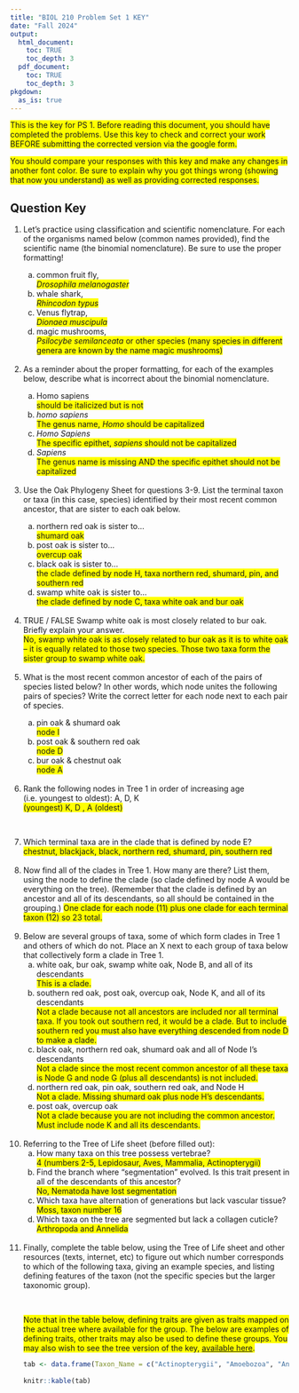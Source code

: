 ```yaml
---
title: "BIOL 210 Problem Set 1 KEY"
date: "Fall 2024"
output: 
  html_document:
    toc: TRUE
    toc_depth: 3
  pdf_document:
    toc: TRUE
    toc_depth: 3
pkgdown:
  as_is: true
---
```


<text style="background-color:yellow">This is the key for PS 1. Before reading this document, you should have completed the problems. Use this key to check and correct your work BEFORE submitting the corrected version via the google form.</text>

<text style="background-color:yellow">You should compare your responses with this key and make any changes in another font color. Be sure to explain why you got things wrong (showing that now you understand) as well as providing corrected responses.</text>

## Question Key
<ol>
<li> Let’s practice using classification and scientific nomenclature. For each of the organisms named below (common names provided), find the scientific name (the binomial nomenclature). Be sure to use the proper formatting!</li>
<ol type="a">
<li> common fruit fly, <br><text style="background-color:yellow"><i>Drosophila melanogaster</i></text></li>
<li> whale shark, <br><text style="background-color:yellow"><i>Rhincodon typus</i></text></li>
<li> Venus flytrap, <br><text style="background-color:yellow"><i>Dionaea muscipula</i></text></li>
<li> magic mushrooms,<br><text style="background-color:yellow"><i>Psilocybe semilanceata</i> or other species (many species in different genera are known by the name magic mushrooms)</text> </li>
</ol>
<br>
<li> As a reminder about the proper formatting, for each of the examples below, describe what is incorrect about the binomial nomenclature.</li>
<ol type="a">
<li> Homo sapiens  <br><text style="background-color:yellow">should be italicized but is not</text></li>
<li> *homo sapiens*  <br><text style="background-color:yellow">The genus name, <i>Homo</i> should be capitalized</text></li>
<li> *Homo Sapiens*  <br><text style="background-color:yellow">The specific epithet, <i>sapiens</i> should not be capitalized</text></li>
<li> *Sapiens* <br><text style="background-color:yellow">The genus name is missing AND the specific epithet should not be capitalized</text></li>
</ol>
<br>
<li>Use the Oak Phylogeny Sheet for questions 3-9. List the terminal taxon or taxa (in this case, species) identified by their most recent common ancestor, that are sister to each oak below.</li>
<ol type="a">
<li> northern red oak is sister to... <br><text style="background-color:yellow">shumard oak</text></li>
<li> post oak is sister to...<br><text style="background-color:yellow">overcup oak</text></li>
<li> black oak is sister to...<br><text style="background-color:yellow">the clade defined by node H, taxa northern red, shumard, pin, and southern red</text></li>
<li> swamp white oak is sister to...<br><text style="background-color:yellow">the clade defined by node C, taxa white oak and bur oak</text></li>
</ol>
<br>
<li>TRUE / FALSE Swamp white oak is most closely related to bur oak. Briefly explain your answer.<br><text style="background-color:yellow">No, swamp white oak is as closely related to bur oak as it is to white oak -- it is equally related to those two species. Those two taxa form the sister group to swamp white oak.</text></li>
<br>
<li>What is the most recent common ancestor of each of the pairs of species listed below? In other words, which node unites the following pairs of species? Write the correct letter for each node next to each pair of species.</li>
<ol type="a">
<li> pin oak & shumard oak  <br><text style="background-color:yellow">node I</text></li>
<li> post oak & southern red oak  <br><text style="background-color:yellow">node D</text></li> 
<li> bur oak & chestnut oak  <br><text style="background-color:yellow">node A</text></li>
</ol>
<br>
<li>Rank the following nodes in Tree 1 in order of increasing age (i.e. youngest to oldest): A, D, K  
<text style="background-color:yellow">(youngest) K, D , A (oldest)</text></li>
<br>

<li> Which terminal taxa are in the clade that is defined by node E?  <br><text style="background-color:yellow">chestnut, blackjack, black, northern red, shumard, pin, southern red</text></li>
<br>
<li> Now find all of the clades in Tree 1. How many are there? List them, using the node to define the clade (so clade defined by node A would be everything on the tree). (Remember that the clade is defined by an ancestor and all of its descendants, so all should be contained in the grouping.)
<text style="background-color:yellow">One clade for each node (11) plus one clade for each terminal taxon (12) so 23 total.</text></li>
<br>
<li> Below are several groups of taxa, some of which form clades in Tree 1 and others of which do not. Place an X next to each group of taxa below that collectively form a clade in Tree 1.
<ol type="a">
<li> white oak, bur oak, swamp white oak, Node B, and all of its descendants  <br><text style="background-color:yellow">This is a clade.</text></li>
<li> southern red oak, post oak, overcup oak, Node K, and all of its descendants  <br><text style="background-color:yellow">Not a clade because not all ancestors are included nor all terminal taxa. If you took out southern red, it would be a clade. But to include southern red you must also have everything descended from node D to make a clade.</text></li>
<li> black oak, northern red oak, shumard oak and all of Node I's descendants  <br><text style="background-color:yellow">Not a clade since the most recent common ancestor of all these taxa is Node G and node G (plus all descendants) is not included.</text></li>
<li> northern red oak, pin oak, southern red oak, and Node H  <br><text style="background-color:yellow">Not a clade. Missing shumard oak plus node H's descendants.</text></li>
<li> post oak, overcup oak  <br><text style="background-color:yellow">Not a clade because you are not including the common ancestor. Must include node K and all its descendants.</text></li>
</ol>
<br>
<li>Referring to the Tree of Life sheet (before filled out):
<ol type="a">
<li> How many taxa on this tree possess vertebrae?  <br><text style="background-color:yellow">4 (numbers 2-5, Lepidosaur, Aves, Mammalia, Actinopterygii)</text></li>
<li> Find the branch where “segmentation” evolved. Is this trait present in all of the descendants of this ancestor?  <br><text style="background-color:yellow">No, Nematoda have lost segmentation</text></li>
<li> Which taxa have alternation of generations but lack vascular tissue?  <br><text style="background-color:yellow">Moss, taxon number 16</text></li>
<li> Which taxa on the tree are segmented but lack a collagen cuticle?  <br><text style="background-color:yellow">Arthropoda and Annelida</text></li>
</ol>
<br>
<li>Finally, complete the table below, using the Tree of Life sheet and other resources (texts, internet, etc) to figure out which number corresponds to which of the following taxa, giving an example species, and listing defining features of the taxon (not the specific species but the larger taxonomic group).</li>
</ul>
<br>

<text style="background-color:yellow">Note that in the table below, defining traits are given as traits mapped on the actual tree where available for the group. The below are examples of defining traits, other traits may also be used to define these groups. You may also wish to see the tree version of the key, [available here](sheets/sci_articles/tolkey.pdf).</text>

```r
tab <- data.frame(Taxon_Name = c("Actinopterygii", "Amoebozoa", "Angiosperms", "Annelida", "Arthropoda", "Aves", "Bacteria", "Cnidaria", "Echinodermata", "Euglena", "Fern", "Fungi", "Green algae", "Gymnosperms", "Lepidosaur", "Lichen", "Mammalia", "Mollusca", "Moss", "Nematoda", "Paramecium", "Porifera"), Taxon_Number=c(5,1,19,8,10,3,22,11,6,21,17,13,15,18,2,14,4,7,16,9,20,12), Example_Species=c(rep("many possible responses",16),"humans",rep("many possible responses",5)), Defining_Traits=c("fins with thin webbing between bony spines (ray-finned)", "great flexibility in shape", "flowers and fruit", "segmented with collagen cuticle", "jointed appendages", "feathers", "peptidoglycan cell walls", "gelatinous body, possess venomed flagella", "pentaradial symmetry", "flagella", "vascular tissue, spore (no flowers/seeds)", "chitinous cell wall", "chlorophyll, unicellular or colonial", "vascular tissue, naked seeds", "kinetic skull", "symbiosis of algae/cyanobacteria and fungi", "mammary glands", "calcareous shell", "multicellular, no vascular tissue, haploid dominant", "collagen cuticle", "cilia", "spicules"))
                                                                   
knitr::kable(tab)
```

